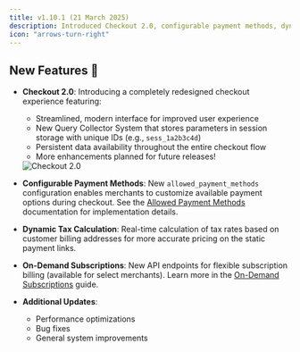 ```yaml
---
title: v1.10.1 (21 March 2025)
description: Introduced Checkout 2.0, configurable payment methods, dynamic tax calculation, and on-demand subscriptions.
icon: "arrows-turn-right"
---
```


## New Features 🚀

- **Checkout 2.0**: Introducing a completely redesigned checkout experience featuring:
    - Streamlined, modern interface for improved user experience
    - New Query Collector System that stores parameters in session storage with unique IDs (e.g., `sess_1a2b3c4d`)
    - Persistent data availability throughout the entire checkout flow
    - More enhancements planned for future releases!
  
    <Frame><img src="/images/changelog/checkout_2.png" alt="Checkout 2.0"/></Frame>

- **Configurable Payment Methods**: New `allowed_payment_methods` configuration enables merchants to customize available payment options during checkout. See the [Allowed Payment Methods](/developer-resources/allowed-payment-methods) documentation for implementation details.

- **Dynamic Tax Calculation**: Real-time calculation of tax rates based on customer billing addresses for more accurate pricing on the static payment links.

- **On-Demand Subscriptions**: New API endpoints for flexible subscription billing (available for select merchants).  Learn more in the [On-Demand Subscriptions](/features/product-catalog/subscription#enabling-on-demand-subscriptions) guide.

- **Additional Updates**:
    - Performance optimizations
    - Bug fixes
    - General system improvements